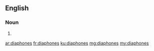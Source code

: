 ==English==

===Noun===
{{head|en|plural}}

# {{plural of|diaphone|lang=en}}

[[ar:diaphones]]
[[fr:diaphones]]
[[ku:diaphones]]
[[mg:diaphones]]
[[my:diaphones]]